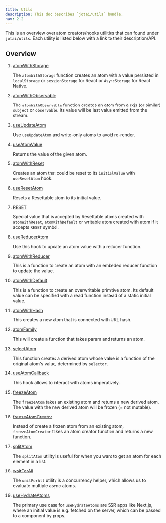 ```yaml
---
title: Utils
description: This doc describes `jotai/utils` bundle.
nav: 2.2
---
```


This is an overview over atom creators/hooks utilities that can found under `jotai/utils`. Each utility is listed below with a link to their description/API.

## Overview

1. [atomWithStorage](../utils/atom-with-storage)

   The `atomWithStorage` function creates an atom with a value persisted in `localStorage` or `sessionStorage` for React or `AsyncStorage` for React Native.

2. [atomWithObservable](../utils/atom-with-observable)
   
   The `atomWithObservable` function creates an atom from a rxjs (or similar) `subject` or `observable`. Its value will be last value emitted from the stream.

3. [useUpdateAtom](../utils/use-update-atom)
   
   Use `useUpdateAtom` and write-only atoms to avoid re-render.

4. [useAtomValue](../utils/use-atom-value)
   
   Returns the value of the given atom.

5. [atomWithReset](../utils/atom-with-reset)
   
   Creates an atom that could be reset to its `initialValue` with `useResetAtom` hook.

6. [useResetAtom](../utils/use-reset-atom)
   
   Resets a Resettable atom to its initial value.

7. [RESET](../utils/reset)
   
   Special value that is accepted by Resettable atoms created with `atomWithReset`, `atomWithDefault` or writable atom created with atom if it accepts `RESET` symbol.

8. [useReducerAtom](../utils/use-reducer-atom)
   
   Use this hook to update an atom value with a reducer function.

9.  [atomWithReducer](../utils/atom-with-reducer)
    
    This is a function to create an atom with an embeded reducer function to update the value.

10. [atomWithDefault](../utils/atom-with-default)
    
    This is a function to create an overwritable primitive atom. Its default value can be specified with a read function instead of a static initial value.

11. [atomWithHash](../utils/atom-with-hash)
    
    This creates a new atom that is connected with URL hash.

12. [atomFamily](../utils/atom-family)
    
    This will create a function that takes param and returns an atom.

13. [selectAtom](../utils/select-atom)
    
    This function creates a derived atom whose value is a function of the original atom's value, determined by `selector`.

14. [useAtomCallback](../utils/use-atom-callback)
    
    This hook allows to interact with atoms imperatively.

15. [freezeAtom](../utils/freeze-atom)
    
    The `freezeAtom` takes an existing atom and returns a new derived atom. The value with the new derived atom will be frozen (= not mutable).

16. [freezeAtomCreator](../utils/freeze-atom-creator)
    
    Instead of create a frozen atom from an existing atom, `freezeAtomCreator` takes an atom creator function and returns a new function.

17. [splitAtom](../utils/split-atom)
    
    The `splitAtom` utility is useful for when you want to get an atom for each element in a list.

18. [waitForAll](../utils/wait-for-all)
    
    The `waitForAll` utility is a concurrency helper, which allows us to evaluate multiple async atoms.

19. [useHydrateAtoms](../utils/use-hydrate-atoms)
    
    The primary use case for `useHydrateAtoms` are SSR apps like Next.js, where an initial value is e.g. fetched on the server, which can be passed to a component by props.





















